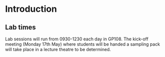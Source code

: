 # Introduction {-}

## Lab times
Lab sessions will run from 0930-1230 each day in GP108. The kick-off meeting (Monday 17th May) where students will be handed a sampling pack will take place in a lecture theatre to be determined.
